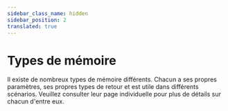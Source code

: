 ```yaml
---
sidebar_class_name: hidden
sidebar_position: 2
translated: true
---
```


# Types de mémoire

Il existe de nombreux types de mémoire différents.
Chacun a ses propres paramètres, ses propres types de retour et est utile dans différents scénarios.
Veuillez consulter leur page individuelle pour plus de détails sur chacun d'entre eux.
